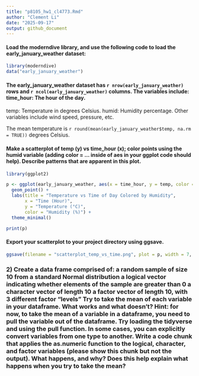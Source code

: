 ```yaml
---
title: "p8105_hw1_cl4773.Rmd"
author: "Clement Li"
date: "2025-09-17"
output: github_document
---
```


#### Load the moderndive library, and use the following code to load the early_january_weather dataset:
```r
library(moderndive)
data("early_january_weather")
```

#### The early_january_weather dataset has `r nrow(early_january_weather)` rows and `r ncol(early_january_weather)` columns. The variables include: time_hour: The hour of the day.
temp: Temperature in degrees Celsius. humid: Humidity percentage. Other variables include wind speed, pressure, etc. 

The mean temperature is `r round(mean(early_january_weather$temp, na.rm = TRUE))` degrees Celsius.

#### Make a scatterplot of temp (y) vs time_hour (x); color points using the humid variable (adding color = ... inside of aes in your ggplot code should help). Describe patterns that are apparent in this plot.

```r
library(ggplot2)

p <- ggplot(early_january_weather, aes(x = time_hour, y = temp, color = humid)) +
  geom_point() +
  labs(title = "Temperature vs Time of Day Colored by Humidity",
       x = "Time (Hour)",
       y = "Temperature (°C)",
       color = "Humidity (%)") +
  theme_minimal()

print(p)
```

#### Export your scatterplot to your project directory using ggsave.
```r
ggsave(filename = "scatterplot_temp_vs_time.png", plot = p, width = 7, height = 5)

```


### 2) Create a data frame comprised of: a random sample of size 10 from a standard Normal distribution a logical vector indicating whether elements of the sample are greater than 0 a character vector of length 10 a factor vector of length 10, with 3 different factor “levels” Try to take the mean of each variable in your dataframe. What works and what doesn’t? Hint: for now, to take the mean of a variable in a dataframe, you need to pull the variable out of the dataframe. Try loading the tidyverse and using the pull function. In some cases, you can explicitly convert variables from one type to another. Write a code chunk that applies the as.numeric function to the logical, character, and factor variables (please show this chunk but not the output). What happens, and why? Does this help explain what happens when you try to take the mean?


